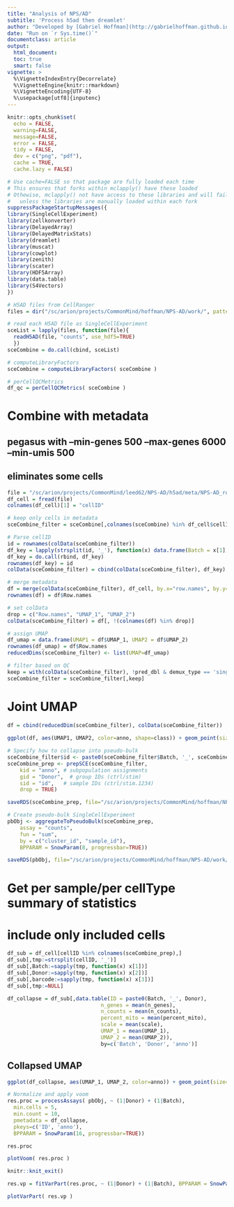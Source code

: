 ```yaml
---
title: "Analysis of NPS/AD"
subtitle: 'Process h5ad then dreamlet'
author: "Developed by [Gabriel Hoffman](http://gabrielhoffman.github.io/)"
date: "Run on `r Sys.time()`"
documentclass: article
output: 
  html_document:
  toc: true
  smart: false
vignette: >
  %\VignetteIndexEntry{Decorrelate}
  %\VignetteEngine{knitr::rmarkdown}
  %\VignetteEncoding{UTF-8}
  %\usepackage[utf8]{inputenc}
---
```



<!--- 

cd /hpc/users/hoffmg01/work/nps_ad
ml python
R
# rm -rf analysis_1_cache/

system("ml git; git pull")
rmarkdown::render("analysis_1.Rmd");


# https://hoffmg01.u.hpc.mssm.edu/nps_ad/


ml git
cd ~/build2/dreamlet
git pull
R CMD INSTALL .





# Refin batch info
# need to add super- and sub-batch variable
# NPSAD-20210128-A2-HTO
# NPSAD-20210127-A4-HTO


table(df_sub$Batch)

xtabs(~Batch + Donor, df_sub[Batch=="NPSAD-20201013-A2-HTO",])

xtabs(~Batch + Donor, df_sub[Donor %in% c('127575', '129185', '1873', '194566',  '949', '95666591'),])







devtools::reload("/hpc/users/hoffmg01/build2/dreamlet")

# Concatenate H5AD files
# Keeps counts as integers so uses less memory than 
# concatenating in R
ml python
cd /hpc/users/hoffmg01/work/nps_ad

# prefix
OUTFILE=/sc/arion/projects/CommonMind/hoffman/NPS-AD/work/NPSAD_concat

BATCHES=(1 2 3)

for B in ${BATCHES[@]}; do

  # list of H5AD files
  ls /sc/arion/projects/CommonMind/leed62/NPS-AD/h5ad/r${B}/NPSAD*.h5ad > file.txt

  # concatenate
  ./concat_h5ad.py -i file.txt -o ${OUTFILE}_${B}.h5ad
done



--->



```r
knitr::opts_chunk$set(
  echo = FALSE,
  warning=FALSE,
  message=FALSE,
  error = FALSE,
  tidy = FALSE,
  dev = c("png", "pdf"),
  cache = TRUE,
  cache.lazy = FALSE)
```

```r
# Use cache=FALSE so that package are fully loaded each time
# This ensures that forks within mclapply() have these loaded
# Othewise, mclapply() not have access to these libraries and will fail 
#   unless the libraries are manually loaded within each fork
suppressPackageStartupMessages({
library(SingleCellExperiment)
library(zellkonverter)
library(DelayedArray)
library(DelayedMatrixStats)
library(dreamlet)
library(muscat)
library(cowplot)
library(zenith)
library(scater)
library(HDF5Array)
library(data.table)
library(S4Vectors)
})
```


```r
# H5AD files from CellRanger
files = dir("/sc/arion/projects/CommonMind/hoffman/NPS-AD/work/", pattern="NPSAD_concat.*h5ad", full.names=TRUE)

# read each H5AD file as SingleCellExperiment
sceList = lapply(files, function(file){
  readH5AD(file, "counts", use_hdf5=TRUE)
  })
sceCombine = do.call(cbind, sceList)
```

```r
# computeLibraryFactors
sceCombine = computeLibraryFactors( sceCombine )

# perCellQCMetrics
df_qc = perCellQCMetrics( sceCombine )
```

# Combine with metadata
## pegasus with --min-genes 500 --max-genes 6000 --min-umis 500
## eliminates some cells
```r
file = "/sc/arion/projects/CommonMind/leed62/NPS-AD/h5ad/meta/NPS-AD_roundMerged_meta.csv"
df_cell = fread(file)
colnames(df_cell)[1] = "cellID"

# keep only cells in metadata
sceCombine_filter = sceCombine[,colnames(sceCombine) %in% df_cell$cellID]

# Parse cellID
id = rownames(colData(sceCombine_filter))
df_key = lapply(strsplit(id, '_'), function(x) data.frame(Batch = x[1], Donor = x[2], barcode = x[3]))
df_key = do.call(rbind, df_key)
rownames(df_key) = id
colData(sceCombine_filter) = cbind(colData(sceCombine_filter), df_key)

# merge metadata
df = merge(colData(sceCombine_filter), df_cell, by.x="row.names", by.y="cellID", all.x=TRUE)
rownames(df) = df$Row.names

# set colData
drop = c("Row.names", "UMAP_1", "UMAP_2")
colData(sceCombine_filter) = df[, !(colnames(df) %in% drop)]

# assign UMAP
df_umap = data.frame(UMAP1 = df$UMAP_1, UMAP2 = df$UMAP_2)
rownames(df_umap) = df$Row.names
reducedDims(sceCombine_filter) <- list(UMAP=df_umap)

# filter based on QC
keep = with(colData(sceCombine_filter), !pred_dbl & demux_type == 'singlet' & passed_qc)
sceCombine_filter = sceCombine_filter[,keep]
```

# Joint UMAP
```r
df = cbind(reducedDim(sceCombine_filter), colData(sceCombine_filter))
  
ggplot(df, aes(UMAP1, UMAP2, color=anno, shape=class)) + geom_point(size=.05) + theme_classic() + theme(aspect.ratio=1) + guides(colour = guide_legend(override.aes = list(size = 1.5)))
```

```r
# Specify how to collapse into pseudo-bulk
sceCombine_filter$id <- paste0(sceCombine_filter$Batch, '_', sceCombine_filter$Donor)
sceCombine_prep <- prepSCE(sceCombine_filter, 
    kid = "anno", # subpopulation assignments
    gid = "Donor",  # group IDs (ctrl/stim)
    sid = "id",   # sample IDs (ctrl/stim.1234)
    drop = TRUE)

saveRDS(sceCombine_prep, file="/sc/arion/projects/CommonMind/hoffman/NPS-AD/work/sceCombine_prep.RDS" )

# Create pseudo-bulk SingleCellExperiment
pbObj <- aggregateToPseudoBulk(sceCombine_prep,
    assay = "counts", 
    fun = "sum",
    by = c("cluster_id", "sample_id"),
    BPPARAM = SnowParam(8, progressbar=TRUE))

saveRDS(pbObj, file="/sc/arion/projects/CommonMind/hoffman/NPS-AD/work/pbObj.RDS" )
```



<!--- 
# sceCombine_prep = readRDS("/sc/arion/projects/CommonMind/hoffman/NPS-AD/work/sceCombine_prep.RDS" )

pbObj = readRDS("/sc/arion/projects/CommonMind/hoffman/NPS-AD/work/pbObj.RDS")
--->


# Get per sample/per cellType summary of statistics
# include only included cells
```r
df_sub = df_cell[cellID %in% colnames(sceCombine_prep),]
df_sub[,tmp:=strsplit(cellID, '_')]
df_sub[,Batch:=sapply(tmp, function(x) x[1])]
df_sub[,Donor:=sapply(tmp, function(x) x[2])]
df_sub[,barcode:=sapply(tmp, function(x) x[3])]
df_sub[,tmp:=NULL]

df_collapse = df_sub[,data.table(ID = paste0(Batch, '_', Donor),
                              n_genes = mean(n_genes),
                              n_counts = mean(n_counts),
                              percent_mito = mean(percent_mito),
                              scale = mean(scale),
                              UMAP_1 = mean(UMAP_1),
                              UMAP_2 = mean(UMAP_2)),
                              by=c('Batch', 'Donor', 'anno')]
```

## Collapsed UMAP
```r
ggplot(df_collapse, aes(UMAP_1, UMAP_2, color=anno)) + geom_point(size=.05) + theme_classic() + theme(aspect.ratio=1) + guides(colour = guide_legend(override.aes = list(size = 1.5)))
```


```r
# Normalize and apply voom
res.proc = processAssays( pbObj, ~ (1|Donor) + (1|Batch), 
  min.cells = 5,
  min.count = 10, 
  pmetadata = df_collapse,  
  pkeys=c('ID', 'anno'),
  BPPARAM = SnowParam(16, progressbar=TRUE))

res.proc
```



```r
plotVoom( res.proc )
```

```r
knitr::knit_exit()
```




```r
res.vp = fitVarPart(res.proc, ~ (1|Donor) + (1|Batch), BPPARAM = SnowParam(18, progressbar=TRUE))
```


```r
plotVarPart( res.vp )
```











